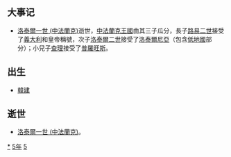 {{Unreferenced|time=2021-06-12T06:02:56+00:00}}
{{yearTOC|855|唐'''[[大中|大中]]九年'''；南诏'''[[天启_(南诏)|天启]]十六年'''；日本'''[[齊衡|齊衡]]二年'''；渤海国'''[[咸和_(渤海)|咸和]]二十五年'''}}

== 大事记 ==
* [[洛泰爾一世_(中法蘭克)|洛泰爾一世 (中法蘭克)]]逝世，[[中法蘭克王國|中法蘭克王國]]由其三子瓜分，長子[[路易二世|路易二世]]接受了[[義大利|義大利]]和皇帝稱號，次子[[洛泰爾二世|洛泰爾二世]]接受了[[洛泰爾尼亞|洛泰爾尼亞]]（包含[[低地國|低地國]]部分）；小兒子[[查理|查理]]接受了[[普羅旺斯|普羅旺斯]]。

== 出生 ==
*[[韓建|韓建]]

== 逝世 ==
{{Wikisource year mention}}
* [[洛泰爾一世_(中法蘭克)|洛泰爾一世 (中法蘭克)]]。

[[Category:855年|*]]
[[Category:850年代|5年]]
[[Category:9世纪各年|5]]